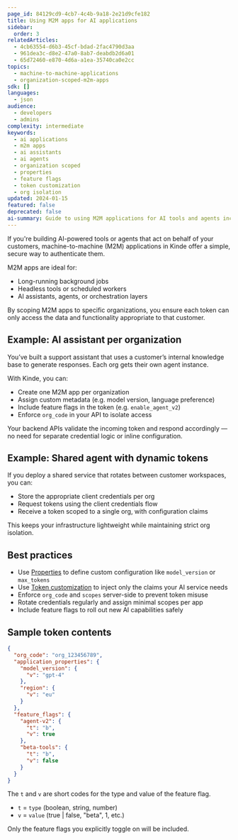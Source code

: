 ```yaml
---
page_id: 84129cd9-4cb7-4c4b-9a18-2e21d9cfe182
title: Using M2M apps for AI applications
sidebar:
  order: 3
relatedArticles:
  - 4cb63554-d6b3-45cf-bdad-2fac4790d3aa
  - 961dea3c-d8e2-47a0-8ab7-deabdb2d6a01
  - 65d72460-e870-4d6a-a1ea-35740ca0e2cc
topics:
  - machine-to-machine-applications
  - organization-scoped-m2m-apps
sdk: []
languages:
  - json
audience:
  - developers
  - admins
complexity: intermediate
keywords:
  - ai applications
  - m2m apps
  - ai assistants
  - ai agents
  - organization scoped
  - properties
  - feature flags
  - token customization
  - org isolation
updated: 2024-01-15
featured: false
deprecated: false
ai-summary: Guide to using M2M applications for AI tools and agents including organization-scoped authentication, custom properties, feature flags, and best practices for AI service security.
---
```


If you're building AI-powered tools or agents that act on behalf of your customers, machine-to-machine (M2M) applications in Kinde offer a simple, secure way to authenticate them.

M2M apps are ideal for:

- Long-running background jobs
- Headless tools or scheduled workers
- AI assistants, agents, or orchestration layers

By scoping M2M apps to specific organizations, you ensure each token can only access the data and functionality appropriate to that customer.

## Example: AI assistant per organization

You’ve built a support assistant that uses a customer’s internal knowledge base to generate responses. Each org gets their own agent instance.

With Kinde, you can:

- Create one M2M app per organization
- Assign custom metadata (e.g. model version, language preference)
- Include feature flags in the token (e.g. `enable_agent_v2`)
- Enforce `org_code` in your API to isolate access

Your backend APIs validate the incoming token and respond accordingly — no need for separate credential logic or inline configuration.

## Example: Shared agent with dynamic tokens

If you deploy a shared service that rotates between customer workspaces, you can:

- Store the appropriate client credentials per org
- Request tokens using the client credentials flow
- Receive a token scoped to a single org, with configuration claims

This keeps your infrastructure lightweight while maintaining strict org isolation.

## Best practices

- Use [Properties](/machine-to-machine-applications/m2m-application-setup/add-metadata-to-an-m2m-application-with-properties/) to define custom configuration like `model_version` or `max_tokens`
- Use [Token customization](/machine-to-machine-applications/m2m-token-customization/customize-m2m-tokens/) to inject only the claims your AI service needs
- Enforce `org_code` and `scopes` server-side to prevent token misuse
- Rotate credentials regularly and assign minimal scopes per app
- Include feature flags to roll out new AI capabilities safely

## Sample token contents

```json
{
  "org_code": "org_123456789",
  "application_properties": {
    "model_version": {
      "v": "gpt-4"
    },
    "region": {
      "v": "eu"
    }
  },
  "feature_flags": {
    "agent-v2": {
      "t": "b",
      "v": true
    },
    "beta-tools": {
      "t": "b",
      "v": false
    }
  }
}
```

The `t` and `v` are short codes for the type and value of the feature flag.

- `t` = `type` (boolean, string, number)
- `v` = `value` (true | false, "beta", 1, etc.)

Only the feature flags you explicitly toggle on will be included.
